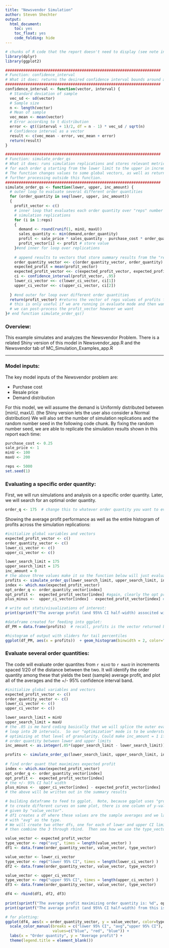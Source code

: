 ---
title: "Newsvendor Simulation"
author: Steven Shechter
output:
  html_document:
    toc: yes
    toc_float: yes
    code_folding: hide
---


```{r, include = FALSE}
# chunks of R code that the report doesn't need to display (see note in the html markdown section below)
library(dplyr)
library(ggplot2)

#####################################################################
# Function: confidence_interval
# What it does: returns the desired confidence interval bounds around a sample average, obtained from a vector of input data
#####################################################################
confidence_interval <- function(vector, interval) {
  # Standard deviation of sample
  vec_sd <- sd(vector)
  # Sample size
  n <- length(vector)
  # Mean of sample
  vec_mean <- mean(vector)
  # Error according to t distribution
  error <- qt((interval + 1)/2, df = n - 1) * vec_sd / sqrt(n)
  # Confidence interval as a vector
  result <- c(vec_mean - error, vec_mean + error)
  return(result)
}

#####################################################################
# Function: simulate_order_qs
# What it does: runs simulation replications and stores relevant metrics of interest
# for each order q starting from the lower limit to the upper in increments given.
# The function changes values to some global vectors, as well as returns a vector of profits for 
# further processing outside this function. 
#####################################################################
simulate_order_qs <- function(lower, upper, inc_amount) {
  # outer loop to evaluate several different order quantities
  for (order_quantity in seq(lower, upper, inc_amount))
  {
    profit_vector <- c()
    # inner loop that evaluates each order quantity over "reps" number of 
    # simulation replications
    for (i in 1:reps)
    {
      demand <- round(runif(1, minU, maxU))
      sales_quantity <- min(demand,order_quantity)
      profit <- sale_price * sales_quantity - purchase_cost * order_quantity
      profit_vector[i] <- profit # store value
    }#end inner for loop over replications
    
    # append results to vectors that store summary results from the "reps" replications of each order quantity
    order_quantity_vector <<- c(order_quantity_vector, order_quantity)
    expected_profit = mean(profit_vector)
    expected_profit_vector <<- c(expected_profit_vector, expected_profit) # << lets R know this is a global variable to make a change to, rather than local
    ci <- confidence_interval(profit_vector, .95)
    lower_ci_vector <<- c(lower_ci_vector, ci[1])
    upper_ci_vector <<- c(upper_ci_vector, ci[2]) 
    
  } #end outer for loop over different order quantities
  return(profit_vector) #returns the vector of reps values of profits for the final order quantity evaluated
  # this is only useful if we are running in evaluate mode and then want to look more closely at some metrics around the entire distribution of profits for that order quantity of interest
  # we can post-process the profit_vector however we want
}# end function simulate_order_qs()
```

### Overview:
This example simulates and analyzes the Newsvendor Problem.  There is a related Shiny version of this model in Newsvendor_app.R and the Newsvendor tab of MC_Simulation_Examples_app.R 

***

### Model inputs:
The key model inputs of the Newsvendor problem are:

* Purchase cost
* Resale price
* Demand distribution

For this model, we will assume the demand is Uniformly distributed between [minU, maxU]. (the Shiny version lets the user also consider a Normal distribution)
We will also set the number of simulation replications and the random number seed in the following code chunk.  By fixing the random number seed, we are able to replicate the simulation results shown in this report each time:

```{r}
purchase_cost <- 0.25
sale_price <- 1
minU <- 100
maxU <- 200

reps <- 5000
set.seed(1)
```


### Evaluating a specific order quantity:
First, we will run simulations and analysis on a specific order quantity. Later, we will search for an optimal order quantity.
```{r}
order_q <- 175  # change this to whatever order quantity you want to evaluate 
```

Showing the average profit performance as well as the entire histogram of profits across the simulation replications:

```{r}
#initialize global variables and vectors
expected_profit_vector <- c()
order_quantity_vector <- c()
lower_ci_vector <- c()
upper_ci_vector <- c()

lower_search_limit = 175
upper_search_limit = 175
inc_amount = 0
# the above three values make it so the function below will just evaluate the one order quantity of interest.  much of the code is set up to be general to accomodate the situation with multiple order quantities as well, hence this approach.
profits <- simulate_order_qs(lower_search_limit, upper_search_limit, inc_amount) # runs the simulations
index <- which.max(expected_profit_vector)
opt_order_q <- order_quantity_vector[index]
opt_profit <-  expected_profit_vector[index] #again, clearly the opt profit is from the single order quantity we consider; this is just set up for the general case where we might have multiple order quantites and their metrics saved in the expected_profit_vector 
plus_minus <-  upper_ci_vector[index] - expected_profit_vector[index] # gives 95% CI half-width

# write out stats/visualizations of interest:
print(sprintf("The average profit (and 95%% CI half-width) associted with order_q = %d is: %.2f +/- %.2f ", order_q, opt_profit, plus_minus))

#dataframe created for feeding into ggplot:
df_PM = data.frame(profits)  # recall, profits is the vector returned by simulate_order_qs

#histogram of output with sliders for tail percentiles
ggplot(df_PM, aes(x = profits))  + geom_histogram(binwidth = 2, color="darkblue", fill="lightblue")

```

### Evaluate several order quantities:
The code will evaluate order quantites from `r minU` to `r maxU` in increments spaced 1/20 of the distance between the two.  It will identify the order quantity among these that yields the best (sample) average profit, and plot all of the averages and the +/- 95% confidence interval band.

```{r}
#initialize global variables and vectors
expected_profit_vector <- c()
order_quantity_vector <- c()
lower_ci_vector <- c()
upper_ci_vector <- c()

lower_search_limit = minU
upper_search_limit = maxU
# the .05 is me hard coding basically that we will splice the outer evaluation
# loop into 20 intervals.  So our "optimization" mode is to be understood as
# optimizing at that level of granularity. Could make inc_amount = 1 if want to evaluate every 
# order quantity between lower and upper limits
inc_amount <- as.integer(.05*(upper_search_limit - lower_search_limit))

profits <- simulate_order_qs(lower_search_limit, upper_search_limit, inc_amount)
  
# find order quant that maximizes expected profit
index <- which.max(expected_profit_vector)
opt_order_q <- order_quantity_vector[index]
opt_profit <-  expected_profit_vector[index]
# the +/- 95% CI half width
plus_minus <-  upper_ci_vector[index] - expected_profit_vector[index] 
# the above will be written out in the summary results

# building dataframe to feed to ggplot.  Note, because ggplot uses "grouping"
# to create different curves on same plot, there is one column of y-values in this df,
# given by "value_vector".  
# df1 creates a df where these values are the sample averages and we label it
# with "avg" as the type.
# We will create two other dfs, one for each of lower and upper CI limits, and
# then combine the 3 through rbind.  Then see how we use the type_vector in ggplot

value_vector <- expected_profit_vector
type_vector <- rep("avg", times = length(value_vector) )
df1 <- data.frame(order_quantity_vector, value_vector, type_vector)

value_vector <- lower_ci_vector
type_vector <- rep("lower 95% CI", times = length(lower_ci_vector) )
df2 <- data.frame(order_quantity_vector, value_vector, type_vector)

value_vector <- upper_ci_vector
type_vector <- rep("upper 95% CI", times = length(upper_ci_vector) )
df3 <- data.frame(order_quantity_vector, value_vector, type_vector)

df4 <- rbind(df1, df2, df3)
  
print(sprintf("The average profit maximizing order quantity is: %d", opt_order_q))
print(sprintf("The average profit (and 95%% CI half-width) from this is: %.2f +/- %.2f", opt_profit, plus_minus))

# for plotting:
ggplot(df4, aes(x = order_quantity_vector, y = value_vector, color=type_vector)) + geom_line() + geom_point() +
  scale_color_manual(breaks = c("lower 95% CI", "avg","upper 95% CI"),
                     values=c("blue", "red", "blue")) +
  labs(x = "Order quantity", y = "Average profit") +
  theme(legend.title = element_blank()) 
```